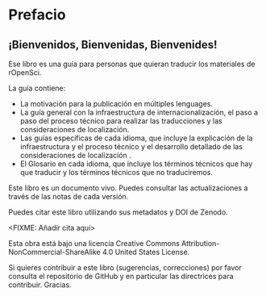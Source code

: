 # Prefacio {.unnumbered}

## ¡Bienvenidos, Bienvenidas, Bienvenides! 

Ese libro es una guía para personas que quieran traducir los materiales de rOpenSci.

La guía contiene:

- La motivación para la publicación en múltiples lenguages.
- La guía general con la infraestructura de internacionalización, el paso a paso del proceso técnico para realizar las traducciones y las consideraciones de localización.
- Las guías específicas de cada idioma, que incluye la explicación de la infraestructura y el proceso técnico y el desarrollo detallado de las consideraciones de localización .
- El Glosario en cada idioma, que incluye los términos técnicos que hay que traducir y los términos técnicos que no traduciremos.

Este libro es un documento vivo. Puedes consultar las actualizaciones a través de las notas de cada versión.

Puedes citar este libro utilizando sus metadatos y DOI de Zenodo.

<FIXME: Añadir cita aquí>

Esta obra está bajo una licencia Creative Commons Attribution-NonCommercial-ShareAlike 4.0 United States License.

Si quieres contribuir a este libro (sugerencias, correcciones) por favor consulta el repositorio de GitHub y en particular las directrices para contribuir. Gracias.
